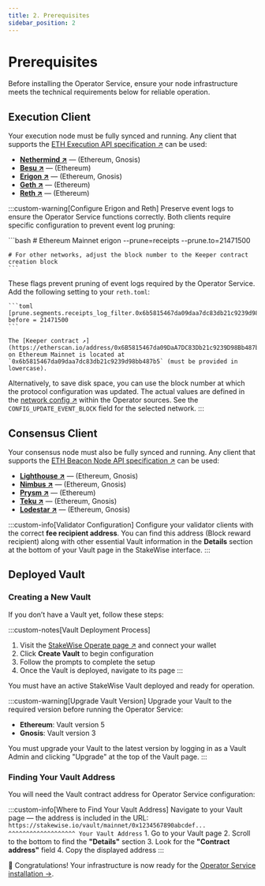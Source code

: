 ```yaml
---
title: 2. Prerequisites
sidebar_position: 2
---
```



# Prerequisites

Before installing the Operator Service, ensure your node infrastructure meets the technical requirements below for reliable operation.

## Execution Client

Your execution node must be fully synced and running. Any client that supports the [ETH Execution API specification ↗](https://ethereum.github.io/execution-apis/api-documentation/) can be used:

- **[Nethermind ↗](https://launchpad.ethereum.org/en/nethermind)** — (Ethereum, Gnosis)
- **[Besu ↗](https://launchpad.ethereum.org/en/besu)** — (Ethereum)
- **[Erigon ↗](https://launchpad.ethereum.org/en/erigon)** — (Ethereum, Gnosis)
- **[Geth ↗](https://launchpad.ethereum.org/en/geth)** — (Ethereum)
- **[Reth ↗](https://github.com/paradigmxyz/reth)** — (Ethereum)

:::custom-warning[Configure Erigon and Reth]
Preserve event logs to ensure the Operator Service functions correctly. Both clients require specific configuration to prevent event log pruning:

<Tabs groupId="special-config" defaultValue="erigon">
  <TabItem value="erigon" label="Erigon">
    ```bash
    # Ethereum Mainnet
    erigon --prune=receipts --prune.to=21471500

    # For other networks, adjust the block number to the Keeper contract creation block
    ```

  These flags prevent pruning of event logs required by the Operator Service.
  </TabItem>
  <TabItem value="reth" label="Reth">
    Add the following setting to your `reth.toml`:

    ```toml
    [prune.segments.receipts_log_filter.0x6b5815467da09daa7dc83db21c9239d98bb487b5]
    before = 21471500
    ```

    The [Keeper contract ↗](https://etherscan.io/address/0x6B5815467da09DaA7DC83Db21c9239D98Bb487b5#code) on Ethereum Mainnet is located at
    `0x6b5815467da09daa7dc83db21c9239d98bb487b5` (must be provided in lowercase).
  </TabItem>
</Tabs>

Alternatively, to save disk space, you can use the block number at which the protocol configuration was updated. The actual values are defined in the [network config ↗](https://github.com/stakewise/v3-operator/blob/master/src/config/networks.py) within the Operator sources. See the `CONFIG_UPDATE_EVENT_BLOCK` field for the selected network.
:::

## Consensus Client

Your consensus node must also be fully synced and running. Any client that supports the [ETH Beacon Node API specification ↗](https://ethereum.github.io/beacon-APIs/#/) can be used:

- **[Lighthouse ↗](https://launchpad.ethereum.org/en/lighthouse)** — (Ethereum, Gnosis)
- **[Nimbus ↗](https://launchpad.ethereum.org/en/nimbus)** — (Ethereum, Gnosis)
- **[Prysm ↗](https://launchpad.ethereum.org/en/prysm)** — (Ethereum)
- **[Teku ↗](https://launchpad.ethereum.org/en/teku)** — (Ethereum, Gnosis)
- **[Lodestar ↗](https://launchpad.ethereum.org/en/lodestar)** — (Ethereum, Gnosis)

:::custom-info[Validator Configuration]
Configure your validator clients with the correct **fee recipient address**. You can find this address (Block reward recipient) along with other essential Vault information in the **Details** section at the bottom of your Vault page in the StakeWise interface.
:::

## Deployed Vault

### Creating a New Vault

If you don’t have a Vault yet, follow these steps:

:::custom-notes[Vault Deployment Process]
1. Visit the [StakeWise Operate page ↗](https://app.stakewise.io/operate) and connect your wallet
2. Click **Create Vault** to begin configuration
3. Follow the prompts to complete the setup
4. Once the Vault is deployed, navigate to its page
:::

You must have an active StakeWise Vault deployed and ready for operation.

:::custom-warning[Upgrade Vault Version]
Upgrade your Vault to the required version before running the Operator Service:

- **Ethereum**: Vault version 5
- **Gnosis**: Vault version 3

You must upgrade your Vault to the latest version by logging in as a Vault Admin and clicking "Upgrade" at the top of the Vault page.
:::



### Finding Your Vault Address

You will need the Vault contract address for Operator Service configuration:

:::custom-info[Where to Find Your Vault Address]
<Tabs groupId="vault-address-methods">
  <TabItem value="url" label="From URL" default>
    Navigate to your Vault page — the address is included in the URL:
    ```
    https://stakewise.io/vault/mainnet/0x1234567890abcdef...
                                       ^^^^^^^^^^^^^^^^^^^
                                        Your Vault Address
    ```
  </TabItem>
  <TabItem value="details" label="From Details Section">
    1. Go to your Vault page
    2. Scroll to the bottom to find the **"Details"** section
    3. Look for the **"Contract address"** field
    4. Copy the displayed address
  </TabItem>
</Tabs>
:::

🎉 Congratulations! Your infrastructure is now ready for the [Operator Service installation →](installation).
